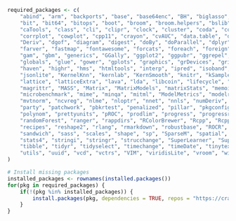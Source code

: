 ```r
required_packages <- c(
    "abind", "arm", "backports", "base", "base64enc", "BH", "biglasso", "biglm", "bigmemory", "bigmemory.sri",
    "bit", "bit64", "bitops", "boot", "broom", "broom.helpers", "bslib", "cachem", "car", "carData", "caret",
    "caTools", "class", "cli", "clipr", "clock", "cluster", "coda", "codetools", "coin", "colorspace", "compiler",
    "corrplot", "cowplot", "cpp11", "crayon", "cvAUC", "data.table", "datasets", "DBI", "deldir", "DEoptimR",
    "Deriv", "dgof", "diagram", "digest", "doBy", "doParallel", "dplyr", "e1071", "earth", "evaluate", "fansi",
    "farver", "fastmap", "fontawesome", "forcats", "foreach", "foreign", "Formula", "fs", "future", "future.apply",
    "gam", "gbm", "generics", "GGally", "ggplot2", "ggpubr", "ggrepel", "ggsci", "ggsignif", "ggstats", "glmnet",
    "globals", "glue", "gower", "gplots", "graphics", "grDevices", "grid", "gridExtra", "gtable", "gtools", "hardhat",
    "haven", "highr", "hms", "htmltools", "interp", "ipred", "isoband", "iterators", "jomo", "jpeg", "jquerylib",
    "jsonlite", "KernelKnn", "kernlab", "KernSmooth", "knitr", "kSamples", "labeling", "labelled", "laeken",
    "lattice", "latticeExtra", "lava", "lda", "libcoin", "lifecycle", "listenv", "lme4", "lmtest", "lubridate",
    "magrittr", "MASS", "Matrix", "MatrixModels", "matrixStats", "memoise", "methods", "mgcv", "mice",
    "microbenchmark", "mime", "minqa", "mitml", "ModelMetrics", "modelr", "modeltools", "multcomp", "munsell",
    "mvtnorm", "ncvreg", "nlme", "nloptr", "nnet", "nnls", "numDeriv", "ordinal", "pan", "parallel", "parallelly",
    "party", "patchwork", "pbkrtest", "penalized", "pillar", "pkgconfig", "plotmo", "plotrix", "plyr", "png",
    "polynom", "prettyunits", "pROC", "prodlim", "progress", "progressr", "proxy", "purrr", "quantreg", "R6",
    "randomForest", "ranger", "rappdirs", "RColorBrewer", "Rcpp", "RcppArmadillo", "RcppEigen", "readr",
    "recipes", "reshape2", "rlang", "rmarkdown", "robustbase", "ROCR", "rpart", "rstatix", "rstudioapi",
    "sandwich", "sass", "scales", "shape", "sp", "SparseM", "spatial", "speedglm", "splines", "SQUAREM", "stats",
    "stats4", "stringi", "stringr", "strucchange", "SuperLearner", "SuppDists", "survival", "tcltk", "TH.data",
    "tibble", "tidyr", "tidyselect", "timechange", "timeDate", "tinytex", "tools", "tzdb", "ucminf", "utf8",
    "utils", "uuid", "vcd", "vctrs", "VIM", "viridisLite", "vroom", "withr", "xfun", "xgboost", "yaml", "zoo"
)

# Install missing packages
installed_packages <- rownames(installed.packages())
for(pkg in required_packages) {
    if(!(pkg %in% installed_packages)) {
        install.packages(pkg, dependencies = TRUE, repos = "https://cran.r-project.org")
    }
}

```
